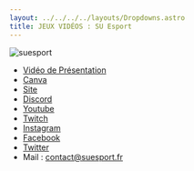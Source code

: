 ```yaml
---
layout: ../../../../layouts/Dropdowns.astro
title: JEUX VIDÉOS : SU Esport
---
```

![suesport](/assets/assos/suesport.png)  
- [Vidéo de Présentation](https://www.youtube.com/watch?v=v5BjoYqlLdo)  
- [Canva](https://www.canva.com/design/DAEqcSB06dQ/RXQ0B0LDe4Wt9uGiPS2k6A/view)  
- [Site](https://suesport.fr/)  
- [Discord](https://discord.com/invite/dsjsg22znR)  
- [Youtube](https://www.youtube.com/channel/UCIP5PFrYFcdQON_mxX1uCbA/)  
- [Twitch](https://www.twitch.tv/su_esport)  
- [Instagram](https://www.instagram.com/esport.su/)  
- [Facebook](https://www.facebook.com/Sorbonne-Universit%C3%A9-Esport-104710681733488)  
- [Twitter](https://twitter.com/SUEsport_)  
- Mail : contact@suesport.fr